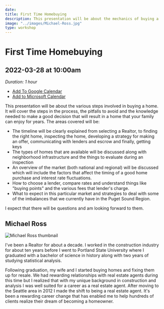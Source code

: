 ```yaml
---
date: 
title: First Time Homebuying
description: This presentation will be about the mechanics of buying a home. It will cover the steps in the process, the pitfalls to avoid and the knowledge needed to make a good decision that will result in a home that your family can enjoy for years.
image: "../images/Michael-Ross.jpg"
type: workshop
---
```


# First Time Homebuying

## 2022-03-28 at 10:00am

_Duration: 1 hour_

- [Add To Google Calendar](https://calendar.google.com/calendar/render?action=TEMPLATE&dates=20220328T170000Z%2F20220328T180000Z&details=In%20this%20session%2C%20we%27ll%20cover%20the%20mechanics%20of%20buying%20a%20home.%20It%20will%20cover%20the%20steps%20in%20the%20process%2C%20the%20pitfalls%20to%20avoid%2C%20and%20the%20knowledge%20needed%20to%20make%20a%20good%20decision%20that%20will%20result%20in%20a%20home%20that%20your%20family%20can%20enjoy%20for%20years.&location=http%3A%2F%2Flovelace-labs.adadev.org&text=Buying%20your%20First%20Home%20with%20Michael%20Ross)
- [Add to Microsoft Calendar](https://outlook.live.com/calendar/0/deeplink/compose?allday=false&body=In%20this%20session%2C%20we%27ll%20cover%20the%20mechanics%20of%20buying%20a%20home.%20It%20will%20cover%20the%20steps%20in%20the%20process%2C%20the%20pitfalls%20to%20avoid%2C%20and%20the%20knowledge%20needed%20to%20make%20a%20good%20decision%20that%20will%20result%20in%20a%20home%20that%20your%20family%20can%20enjoy%20for%20years.&enddt=2022-03-28T18%3A00%3A00%2B00%3A00&location=http%3A%2F%2Flovelace-labs.adadev.org&path=%2Fcalendar%2Faction%2Fcompose&rru=addevent&startdt=2022-03-28T17%3A00%3A00%2B00%3A00&subject=Buying%20your%20First%20Home%20with%20Michael%20Ross)

This presentation will be about the various steps involved in buying a home. It will cover the steps in the process, the pitfalls to avoid and the knowledge needed to make a good decision that will result in a home that your family can enjoy for years. The areas covered will be:

- The timeline will be clearly explained from selecting a Realtor, to finding the right home, inspecting the home, developing a strategy for making an offer, communicating with lenders and escrow and finally, getting keys
- The types of homes that are available will be discussed along with neighborhood infrastructure and the things to evaluate during an inspection
- An overview of the market (both national and regional) will be discussed which will include the factors that affect the timing of a good home purchase and interest rate fluctuations.
- How to choose a lender, compare rates and understand things like "buying points" and the various fees that lender's charge.
- What to expect in this particular market and strategies to deal with some of the imbalances that we currently have in the Puget Sound Region.

I expect that there will be questions and am looking forward to them.

## Michael Ross

![Michael Ross thumbnail](../images/Michael-Ross.jpg)

I've been a Realtor for about a decade. I worked in the construction industry for about ten years before I went to Portland State University where I graduated with a bachelor of science in history along with two years of studying statistical analysis.

Following graduation, my wife and I started buying homes and fixing them up for resale. We had rewarding relationships with real estate agents during this time but I realized that with my unique background in construction and analysis I was well suited for a career as a real estate agent. After moving to the Seattle area in 2012 I made the shift to being a real estate agent. It's been a rewarding career change that has enabled me to help hundreds of clients realize their dream of becoming a homeowner.
